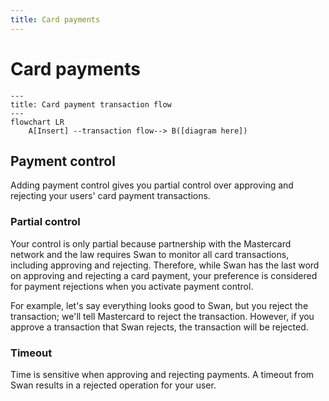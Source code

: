 ```yaml
---
title: Card payments
---
```


# Card payments

```mermaid
---
title: Card payment transaction flow
---
flowchart LR
    A[Insert] --transaction flow--> B([diagram here])
```

## Payment control

Adding payment control gives you partial control over approving and rejecting your users' card payment transactions.

### Partial control

Your control is only partial because partnership with the Mastercard network and the law requires Swan to monitor all card transactions, including approving and rejecting.
Therefore, while Swan has the last word on approving and rejecting a card payment, your preference is considered for payment rejections when you activate payment control.

For example, let's say everything looks good to Swan, but you reject the transaction; we'll tell Mastercard to reject the transaction.
However, if you approve a transaction that Swan rejects, the transaction will be rejected.

### Timeout

Time is sensitive when approving and rejecting payments.
A timeout from Swan results in a rejected operation for your user.